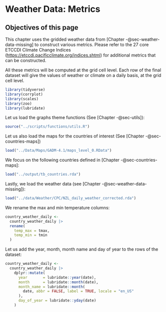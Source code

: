 # Weather Data: Metrics {#sec-weather-data}

:::{.callout-note}

## Objectives of this page

This chapter uses the gridded weather data from [Chapter -@sec-weather-data-missing] to construct various metrics. Please refer to the 27 core ETCCDI Climate Change Indices (<https://etccdi.pacificclimate.org/indices.shtml>) for additional metrics that can be constructed.


All these metrics will be computed at the grid cell level. Each row of the final dataset will give the values of weather or climate on a daily basis, at the grid cell level.

:::


```r
library(tidyverse)
library(corrplot)
library(scales)
library(zoo)
library(lubridate)
```



Let us load the graphs theme functions (See [Chapter -@sec-utils]):
```r
source("../scripts/functions/utils.R")
```

Let us also load the maps for the countries of interest (See [Chapter -@sec-countries-maps])
```r
load("../Data/Maps/GADM-4.1/maps_level_0.RData")
```

We focus on the following countries defined in [Chapter -@sec-countries-maps]:
```r
load("../output/tb_countries.rda")
```

Lastly, we load the weather data (see [Chapter -@sec-weather-data-missing]):
```r
load("../data/Weather/CPC/NZL_daily_weather_corrected.rda")
```

We rename the max and min temperature columns:
```r
country_weather_daily <- 
  country_weather_daily |> 
  rename(
    temp_max = tmax,
    temp_min = tmin
  )
```



Let us add the year, month, month name and day of year to the rows of the dataset:
```r
country_weather_daily <- 
  country_weather_daily |> 
    dplyr::mutate(
      year       = lubridate::year(date),
      month      = lubridate::month(date),
      month_name = lubridate::month(
        date, abbr = FALSE, label = TRUE, locale = "en_US"
      ),
      day_of_year = lubridate::yday(date)
    )
```


```r

```


